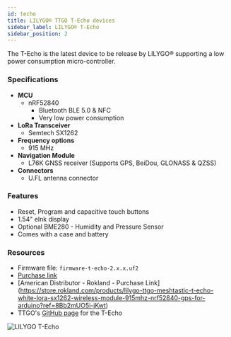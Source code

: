 ```yaml
---
id: techo
title: LILYGO® TTGO T-Echo devices
sidebar_label: LILYGO® T-Echo
sidebar_position: 2
---
```


The T-Echo is the latest device to be release by LILYGO® supporting a low power consumption micro-controller.

### Specifications

- **MCU**
  - nRF52840
    - Bluetooth BLE 5.0 & NFC
    - Very low power consumption
- **LoRa Transceiver**
  - Semtech SX1262
- **Frequency options**
  - 915 MHz
- **Navigation Module**
  - L76K GNSS receiver (Supports GPS, BeiDou, GLONASS & QZSS)
- **Connectors**
  - U.FL antenna connector

### Features

- Reset, Program and capacitive touch buttons
- 1.54" eInk display
- Optional BME280 - Humidity and Pressure Sensor
- Comes with a case and battery

### Resources

- Firmware file: `firmware-t-echo-2.x.x.uf2`
- [Purchase link](https://www.aliexpress.com/item/1005002842456390.html)
- [American Distributor - Rokland - Purchase Link] (https://store.rokland.com/products/lilygo-ttgo-meshtastic-t-echo-white-lora-sx1262-wireless-module-915mhz-nrf52840-gps-for-arduino?ref=8Bb2mUO5i-jKwt)
- TTGO's [GitHub page](https://github.com/Xinyuan-LilyGO/LilyGO-T-Echo) for the T-Echo

![LILYGO T-Echo](/img/hardware/t-echo.png)
